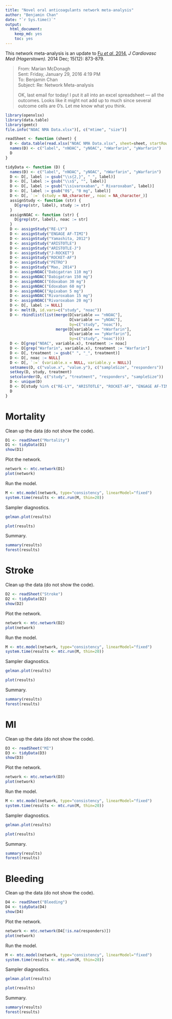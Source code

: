 ```yaml
---
title: "Novel oral anticoagulants network meta-analysis"
author: "Benjamin Chan"
date: "`r Sys.time()`"
output: 
  html_document: 
    keep_md: yes
    toc: yes
---
```



This network meta-analysis is an update to
[Fu *et al*, 2014](http://www.ncbi.nlm.nih.gov/pmc/articles/PMC4244213/),
*J Cardiovasc Med (Hagerstown).* 2014 Dec; 15(12): 873-879.


> From: Marian McDonagh  
> Sent: Friday, January 29, 2016 4:19 PM  
> To: Benjamin Chan  
> Subject: Re: Network Meta-analysis  
> 
> OK, last email for today!
> I put it all into an excel spreadsheet --- all the outcomes.
> Looks like it might not add up to much since several outcome cells are 0's.
> Let me know what you think.

```r
library(openxlsx)
library(data.table)
library(gemtc)
file.info("NOAC NMA Data.xlsx")[, c("mtime", "size")]

readSheet <- function (sheet) {
  D <- data.table(read.xlsx("NOAC NMA Data.xlsx", sheet=sheet, startRow=3, cols=1:5))
  names(D) <- c("label", "nNOAC", "yNOAC", "nWarfarin", "yWarfarin")
  D
}

tidyData <- function (D) {
  names(D) <- c("label", "nNOAC", "yNOAC", "nWarfarin", "yWarfarin")
  D <- D[, label := gsub("\\s{2,}", " ", label)]
  D <- D[, label := gsub("\\s$", "", label)]
  D <- D[, label := gsub("\\sivaroxaban", " Rivaroxaban", label)]
  D <- D[, label := gsub("0$", "0 mg", label)]
  D <- D[, `:=` (study = NA_character_, noac = NA_character_)]
  assignStudy <- function (str) {
    D[grep(str, label), study := str]
  }
  assignNOAC <- function (str) {
    D[grep(str, label), noac := str]
  }
  D <- assignStudy("RE-LY")
  D <- assignStudy("ENGAGE AF-TIMI")
  D <- assignStudy("Yamashita, 2012")
  D <- assignStudy("ARISTOTLE")
  D <- assignStudy("ARISTOTLE-J")
  D <- assignStudy("J-ROCKET")
  D <- assignStudy("ROCKET-AF")
  D <- assignStudy("PETRO")
  D <- assignStudy("Mao, 2014")
  D <- assignNOAC("Dabigatran 110 mg")
  D <- assignNOAC("Dabigatran 150 mg")
  D <- assignNOAC("Edoxaban 30 mg")
  D <- assignNOAC("Edoxaban 60 mg")
  D <- assignNOAC("Apixaban 5 mg")
  D <- assignNOAC("Rivaroxaban 15 mg")
  D <- assignNOAC("Rivaroxaban 20 mg")
  D <- D[, label := NULL]
  D <- melt(D, id.vars=c("study", "noac"))
  D <- rbindlist(list(merge(D[variable == "nNOAC"],
                            D[variable == "yNOAC"],
                            by=c("study", "noac")),
                      merge(D[variable == "nWarfarin"],
                            D[variable == "yWarfarin"],
                            by=c("study", "noac"))))
  D <- D[grep("NOAC", variable.x), treatment := noac]
  D <- D[grep("Warfarin", variable.x), treatment := "Warfarin"]
  D <- D[, treatment := gsub(" ", "_", treatment)]
  D <- D[, noac := NULL]
  D <- D[, `:=` (variable.x = NULL, variable.y = NULL)]
  setnames(D, c("value.x", "value.y"), c("sampleSize", "responders"))
  setkey(D, study, treatment)
  setcolorder(D, c("study", "treatment", "responders", "sampleSize"))
  D <- unique(D)
  D <- D[study %in% c("RE-LY", "ARISTOTLE", "ROCKET-AF", "ENGAGE AF-TIMI")]  # Replicate Fu 2014
  D
}
```


# Mortality

Clean up the data (do not show the code).

```r
D1 <- readSheet("Mortality")
D1 <- tidyData(D1)
show(D1)
```

Plot the network.

```r
network <- mtc.network(D1)
plot(network)
```

Run the model.

```r
M <- mtc.model(network, type="consistency", linearModel="fixed")
system.time(results <- mtc.run(M, thin=20))
```

Sampler diagnostics.

```r
gelman.plot(results)
```

```r
plot(results)
```

Summary.

```r
summary(results)
forest(results)
```


# Stroke

Clean up the data (do not show the code).

```r
D2 <- readSheet("Stroke")
D2 <- tidyData(D2)
show(D2)
```


Plot the network.

```r
network <- mtc.network(D2)
plot(network)
```

Run the model.

```r
M <- mtc.model(network, type="consistency", linearModel="fixed")
system.time(results <- mtc.run(M, thin=20))
```

Sampler diagnostics.

```r
gelman.plot(results)
```

```r
plot(results)
```

Summary.

```r
summary(results)
forest(results)
```


# MI

Clean up the data (do not show the code).

```r
D3 <- readSheet("MI")
D3 <- tidyData(D3)
show(D3)
```


Plot the network.

```r
network <- mtc.network(D3)
plot(network)
```

Run the model.

```r
M <- mtc.model(network, type="consistency", linearModel="fixed")
system.time(results <- mtc.run(M, thin=20))
```

Sampler diagnostics.

```r
gelman.plot(results)
```

```r
plot(results)
```

Summary.

```r
summary(results)
forest(results)
```


# Bleeding

Clean up the data (do not show the code).

```r
D4 <- readSheet("Bleeding")
D4 <- tidyData(D4)
show(D4)
```


Plot the network.

```r
network <- mtc.network(D4[!is.na(responders)])
plot(network)
```

Run the model.

```r
M <- mtc.model(network, type="consistency", linearModel="fixed")
system.time(results <- mtc.run(M, thin=20))
```

Sampler diagnostics.

```r
gelman.plot(results)
```

```r
plot(results)
```

Summary.

```r
summary(results)
forest(results)
```
